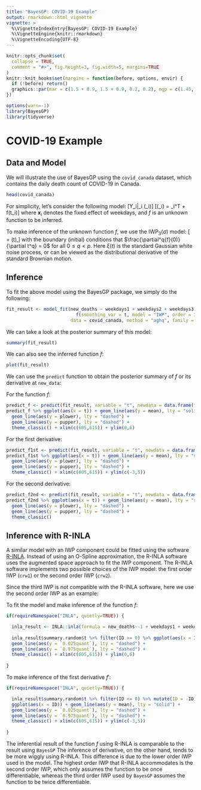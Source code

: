 ```yaml
---
title: "BayesGP: COVID-19 Example"
output: rmarkdown::html_vignette
vignette: >
  %\VignetteIndexEntry{BayesGP: COVID-19 Example}
  %\VignetteEngine{knitr::rmarkdown}
  %\VignetteEncoding{UTF-8}
---
```


```r
knitr::opts_chunk$set(
  collapse = TRUE,
  comment = "#>", fig.height=3, fig.width=5, margins=TRUE
)
knitr::knit_hooks$set(margins = function(before, options, envir) {
  if (!before) return()
  graphics::par(mar = c(1.5 + 0.9, 1.5 + 0.9, 0.2, 0.2), mgp = c(1.45, 0.45, 0), cex = 1.25, bty='n')
})
```


```r
options(warn=-1)
library(BayesGP)
library(tidyverse)
```

# COVID-19 Example

## Data and Model

We will illustrate the use of BayesGP using the `covid_canada` dataset, which contains the daily death count of COVID-19 in Canada.

```r
head(covid_canada)
```

For simplicity, let's consider the following model:
\[Y_i|\lambda_i \sim \text{Poisson}(\lambda_i)\]
\[\log(\lambda_i) = \mathbf{x}_i^T\boldsymbol{\beta} + f(t_i)\]
where $\mathbf{x}_i$ denotes the fixed effect of weekdays, and $f$ is an unknown function to be inferred.

To make inference of the unknown function $f$, we use the $\text{IWP}_3(\sigma)$ model:
\[\frac{\partial^p{f}(t)}{\partial t^p} = \sigma \xi(t),\]
with the boundary (initial) conditions that $\frac{\partial^q{f}(0)}{\partial t^q} = 0$ for all $0\leq q <p$.
Here $\xi(t)$ is the standard Gaussian white noise process, or can be viewed as the distributional derivative of the standard Brownian motion.

## Inference

To fit the above model using the BayesGP package, we simply do the following:
```r
fit_result <- model_fit(new_deaths ~ weekdays1 + weekdays2 + weekdays3 + weekdays4 + weekdays5 + weekdays6 +
                          f(smoothing_var = t, model = "IWP", order = 3, k = 100, sd.prior = list(prior = "exp", param = list(u = 0.02, alpha = 0.5), h = 1)), 
                        data = covid_canada, method = "aghq", family = "Poisson")
```

We can take a look at the posterior summary of this model:
```r
summary(fit_result)
```


We can also see the inferred function $f$:
```r
plot(fit_result)
```

We can use the `predict` function to obtain the posterior summary of $f$ or its derivative at `new_data`:

For the function $f$:
```r
predict_f <- predict(fit_result, variable = "t", newdata = data.frame(t = seq(from = 605, to = 615, by = 0.1)))
predict_f %>% ggplot(aes(x = t)) + geom_line(aes(y = mean), lty = "solid") +
  geom_line(aes(y = plower), lty = "dashed") +
  geom_line(aes(y = pupper), lty = "dashed") +
  theme_classic() + xlim(c(605,615)) + ylim(0,6)
```


For the first derivative:
```r
predict_f1st <- predict(fit_result, variable = "t", newdata = data.frame(t = seq(from = 605, to = 615, by = 0.1)), degree = 1)
predict_f1st %>% ggplot(aes(x = t)) + geom_line(aes(y = mean), lty = "solid") +
  geom_line(aes(y = plower), lty = "dashed") +
  geom_line(aes(y = pupper), lty = "dashed") +
  theme_classic() + xlim(c(605,615)) + ylim(c(-3,5))
```


For the second derivative:
```r
predict_f2nd <- predict(fit_result, variable = "t", newdata = data.frame(t = seq(from = 605, to = 617, by = 0.1)), degree = 2)
predict_f2nd %>% ggplot(aes(x = t)) + geom_line(aes(y = mean), lty = "solid") +
  geom_line(aes(y = plower), lty = "dashed") +
  geom_line(aes(y = pupper), lty = "dashed") +
  theme_classic()
```



## Inference with R-INLA

A similar model with an IWP component could be fitted using the software [R-INLA](https://www.r-inla.org/). Instead of using an O-Spline approximation, the R-INLA software uses the augmented space approach to fit the IWP component. The R-INLA software implements two possible choices of the IWP model: the first order IWP (`crw1`) or the second order IWP (`crw2`). 

Since the third IWP is not compatible with the R-INLA software, here we use the second order IWP as an example:

To fit the model and make inference of the function $f$:

```r
if(requireNamespace("INLA", quietly=TRUE)) {

  inla_result <- INLA::inla(formula = new_deaths~-1 + weekdays1 + weekdays2 + weekdays3 + weekdays4 + weekdays5 + weekdays6 + f(t, model = "crw2", constr = F, hyper = list(prec = list(prior = "pc.prec", param = c(0.02, 0.5)))), data = covid_canada, family = "Poisson", control.compute=list(config = TRUE))
  
  inla_result$summary.random$t %>% filter(ID >= 0) %>% ggplot(aes(x = ID)) + geom_line(aes(y = mean), lty = "solid") +
  geom_line(aes(y = `0.025quant`), lty = "dashed") +
  geom_line(aes(y = `0.975quant`), lty = "dashed") +
  theme_classic() + xlim(c(605,615)) + ylim(0,6)
  
}

```



To make inference of the first derivative $f'$:

```r
if(requireNamespace("INLA", quietly=TRUE)) {

  inla_result$summary.random$t %>% filter(ID <= 0) %>% mutate(ID = -ID) %>% 
  ggplot(aes(x = ID)) + geom_line(aes(y = mean), lty = "solid") +
  geom_line(aes(y = `0.025quant`), lty = "dashed") +
  geom_line(aes(y = `0.975quant`), lty = "dashed") +
  theme_classic() + xlim(c(605,615)) + ylim(c(-3,5))
  
}
```


The inferential result of the function $f$ using R-INLA is comparable to the result using `BayesGP`  The inference of derivative, on the other hand, tends to be more wiggly using R-INLA. This difference is due to the lower order IWP used in the model. The highest order IWP that R-INLA accommodates is the second order IWP, which only assumes the function to be once differentiable, whereas the third order IWP used by `BayesGP` assumes the function to be twice differentiable.





 

